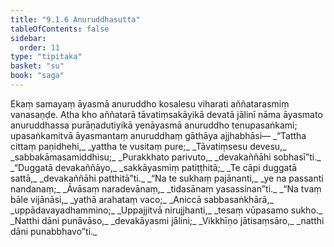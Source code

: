 ```yaml
---
title: "9.1.6 Anuruddhasutta"
tableOfContents: false
sidebar:
  order: 11
type: "tipitaka"
basket: "su"
book: "saga"
---
```



<DynamicBreadcrumb />

<Division number="226" book="saga" bookNo="12" page="201">

<Paragraph number="1402" book="saga">
Ekaṃ samayaṃ āyasmā anuruddho kosalesu viharati aññatarasmiṃ vanasaṇḍe. Atha kho aññatarā tāvatiṃsakāyikā devatā jālinī nāma āyasmato anuruddhassa purāṇadutiyikā yenāyasmā anuruddho tenupasaṅkami; upasaṅkamitvā āyasmantaṃ anuruddhaṃ gāthāya ajjhabhāsi—
</Paragraph>

<Paragraph number="1403" type="verses" book="saga">
_“Tattha cittaṃ paṇidhehi,_  
_yattha te vusitaṃ pure;_  
_Tāvatiṃsesu devesu,_  
_sabbakāmasamiddhisu;_  
_Purakkhato parivuto,_  
_devakaññāhi sobhasī”ti._  

</Paragraph>

<Paragraph number="1404" type="verses" book="saga">
_“Duggatā devakaññāyo,_  
_sakkāyasmiṃ patiṭṭhitā;_  
_Te cāpi duggatā sattā,_  
_devakaññāhi patthitā”ti._  

</Paragraph>

<Paragraph number="1405" type="verses" book="saga">
_“Na te sukhaṃ pajānanti,_  
_ye na passanti nandanaṃ;_  
_Āvāsaṃ naradevānaṃ,_  
_tidasānaṃ yasassinan”ti._  

</Paragraph>

<Paragraph number="1406" type="verses" book="saga">
_“Na tvaṃ bāle vijānāsi,_  
_yathā arahataṃ vaco;_  
_Aniccā sabbasaṅkhārā,_  
_uppādavayadhammino;_  
_Uppajjitvā nirujjhanti,_  
_tesaṃ vūpasamo sukho._  

</Paragraph>

<Paragraph number="1407" type="verses" book="saga">
_Natthi dāni punāvāso,_  
_devakāyasmi jālini;_  
_Vikkhīṇo jātisaṃsāro,_  
_natthi dāni punabbhavo”ti._
</Paragraph>
</Division>